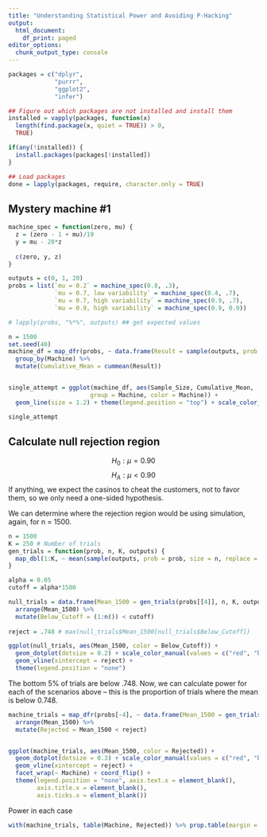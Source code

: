 ```yaml
---
title: "Understanding Statistical Power and Avoiding P-Hacking"
output:
  html_document:
    df_print: paged
editor_options: 
  chunk_output_type: console
---
```



```r
packages = c("dplyr",
             "purrr",
             "ggplot2", 
             "infer")

## Figure out which packages are not installed and install them
installed = vapply(packages, function(x) 
  length(find.package(x, quiet = TRUE)) > 0, 
  TRUE)

if(any(!installed)) {
  install.packages(packages[!installed])
}

## Load packages
done = lapply(packages, require, character.only = TRUE)

```

## Mystery machine #1
```r

machine_spec = function(zero, mu) {
  z = (zero - 1 + mu)/19
  y = mu - 20*z
  
  c(zero, y, z)
}

outputs = c(0, 1, 20)
probs = list(`mu = 0.2` = machine_spec(0.8, .3),
             `mu = 0.7, low variability` = machine_spec(0.4, .7), 
             `mu = 0.7, high variability` = machine_spec(0.9, .7),
             `mu = 0.9, high variability` = machine_spec(0.9, 0.9))

# lapply(probs, "%*%", outputs) ## get expected values

n = 1500
set.seed(40)
machine_df = map_dfr(probs, ~ data.frame(Result = sample(outputs, prob = ., size = n, replace = TRUE), Sample_Size = 1:n), .id = "Machine") %>% 
  group_by(Machine) %>% 
  mutate(Cumulative_Mean = cummean(Result))


single_attempt = ggplot(machine_df, aes(Sample_Size, Cumulative_Mean, 
                       group = Machine, color = Machine)) +  
  geom_line(size = 1.2) + theme(legend.position = "top") + scale_color_brewer(palette = "Set3")

single_attempt
```
## Calculate null rejection region

$$H_0: \mu = 0.90$$
$$H_A: \mu < 0.90$$
If anything, we expect the casinos to cheat the customers, not to favor them, so we only need a one-sided hypothesis.

We can determine where the rejection region would be using simulation, again, for n = 1500.

```r
n = 1500
K = 250 # Number of trials
gen_trials = function(prob, n, K, outputs) {
  map_dbl(1:K, ~ mean(sample(outputs, prob = prob, size = n, replace = TRUE)))
}

alpha = 0.05
cutoff = alpha*1500

null_trials = data.frame(Mean_1500 = gen_trials(probs[[4]], n, K, outputs)) %>% 
  arrange(Mean_1500) %>%
  mutate(Below_Cutoff = (1:n()) < cutoff)
  
reject = .748 # max(null_trials$Mean_1500[null_trials$Below_Cutoff])

ggplot(null_trials, aes(Mean_1500, color = Below_Cutoff)) + 
  geom_dotplot(dotsize = 0.2) + scale_color_manual(values = c("red", "blue")) +
  geom_vline(xintercept = reject) + 
  theme(legend.position = "none") 
```


The bottom 5% of trials are below .748.  Now, we can calculate power for each of the scenarios above -- this is the proportion of trials where the mean is below 0.748.

```r
machine_trials = map_dfr(probs[-4], ~ data.frame(Mean_1500 = gen_trials(., n, K, outputs)), .id = "Machine") %>% 
  arrange(Mean_1500) %>%
  mutate(Rejected = Mean_1500 < reject)


ggplot(machine_trials, aes(Mean_1500, color = Rejected)) + 
  geom_dotplot(dotsize = 0.3) + scale_color_manual(values = c("red", "blue")) +
  geom_vline(xintercept = reject) + 
  facet_wrap(~ Machine) + coord_flip() +
  theme(legend.position = "none", axis.text.x = element_blank(), 
        axis.title.x = element_blank(),
        axis.ticks.x = element_blank()) 

```
Power in each case
```r

with(machine_trials, table(Machine, Rejected)) %>% prop.table(margin = 1)

```


